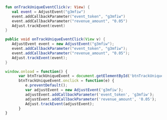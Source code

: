 <Tabs>
<Tab title="Kotlin" sync="kotlin">

```kotlin
fun onTrackUniqueEventClick(v: View) {
   val event = AdjustEvent("g3mfiw")
   event.addCallbackParameter("event_token", "g3mfiw")
   event.addCallbackParameter("revenue_amount", "0.05")
   Adjust.trackEvent(event)
}
```

</Tab>

<Tab title="Java" sync="java">

```java
public void onTrackUniqueEventClick(View v) {
   AdjustEvent event = new AdjustEvent("g3mfiw");
   event.addCallbackParameter("event_token", "g3mfiw");
   event.addCallbackParameter("revenue_amount", "0.05");
   Adjust.trackEvent(event);
}
```
</Tab>

<Tab title="Javascript" sync="js">

```js
window.onload = function() {
      var btnTrackUniqueEvent = document.getElementById('btnTrackUniqueEvent')
      btnTrackUniqueEvent.onclick = function(e) {
         e.preventDefault();
         var adjustEvent = new AdjustEvent('g3mfiw');
         adjustEvent.addCallbackParameter('event_token', 'g3mfiw');
         adjustEvent.addCallbackParameter('revenue_amount', '0.05');
         Adjust.trackEvent(adjustEvent);
      }
}
```

</Tab>
</Tabs>
